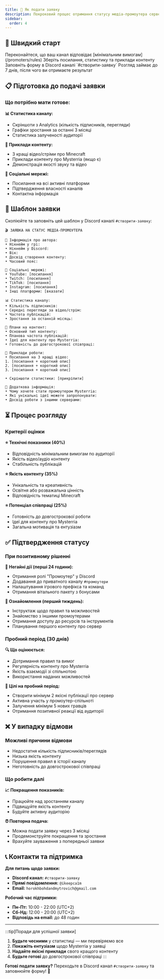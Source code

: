 ```yaml
---
title: 📝 Як подати заявку
description: Покроковий процес отримання статусу медіа-промоутера сервера Mysterria
sidebar:
  order: 4
---
```



## 🚀 Швидкий старт

<CardGrid>
<Card title="1. Перевірте вимоги" icon="checklist">
Переконайтеся, що ваш канал відповідає [мінімальним вимогам](/promoters/rules)
</Card>

<Card title="2. Підготуйте матеріали" icon="document">
Зберіть посилання, статистику та приклади контенту
</Card>

<Card title="3. Подайте заявку" icon="pencil">
Заповніть форму в Discord каналі `#створити-заявку`
</Card>

<Card title="4. Очікуйте відповідь" icon="clock">
Розгляд займає до 7 днів, після чого ви отримаєте результат
</Card>
</CardGrid>

## 📋 Підготовка до подачі заявки

### Що потрібно мати готове:

**📊 Статистика каналу:**
- Скріншоти з Analytics (кількість підписників, перегляди)
- Графіки зростання за останні 3 місяці
- Статистика залученості аудиторії

**🎥 Приклади контенту:**
- 3 кращі відео/стріми про Minecraft
- Приклади контенту про Mysterria (якщо є)
- Демонстрація якості звуку та відео

**📱 Соціальні мережі:**
- Посилання на всі активні платформи
- Підтвердження власності каналів
- Контактна інформація

## 📝 Шаблон заявки

Скопіюйте та заповніть цей шаблон у Discord каналі `#створити-заявку`:

```
🎬 ЗАЯВКА НА СТАТУС МЕДІА-ПРОМОУТЕРА

👤 Інформація про автора:
• Нікнейм у грі:
• Нікнейм у Discord:
• Вік:
• Досвід створення контенту:
• Часовий пояс:

📱 Соціальні мережі:
• YouTube: [посилання]
• Twitch: [посилання]
• TikTok: [посилання]
• Instagram: [посилання]
• Інші платформи: [вказати]

📊 Статистика каналу:
• Кількість підписників:
• Середні перегляди за відео/стрім:
• Частота публікацій:
• Зростання за останній місяць:

🎯 Плани на контент:
• Основний тип контенту:
• Планова частота публікацій:
• Ідеї для контенту про Mysterria:
• Готовність до довгострокової співпраці:

📎 Приклади роботи:
• Посилання на 3 кращі відео:
1. [посилання + короткий опис]
2. [посилання + короткий опис]
3. [посилання + короткий опис]

• Скріншоти статистики: [прикріпити]

💭 Додаткова інформація:
• Чому хочете стати промоутером Mysterria:
• Які унікальні ідеї можете запропонувати:
• Досвід роботи з іншими серверами:
```

## ⏳ Процес розгляду

### Критерії оцінки

**⭐ Технічні показники (40%)**
- Відповідність мінімальним вимогам по аудиторії
- Якість відео/аудіо контенту
- Стабільність публікацій

**⭐ Якість контенту (35%)**
- Унікальність та креативність
- Освітня або розважальна цінність
- Відповідність тематиці Minecraft

**⭐ Потенціал співпраці (25%)**
- Готовність до довгострокової роботи
- Ідеї для контенту про Mysterria
- Загальна мотивація та ентузіазм

## ✅ Підтвердження статусу

### При позитивному рішенні

**🎉 Негайні дії (перші 24 години):**
- Отримання ролі "Промоутер" у Discord
- Додавання до приватного каналу `#промоутери`
- Налаштування ігрового префікса та команд
- Отримання вітального пакету з бонусами

**📖 Ознайомлення (перший тиждень):**
- Інструктаж щодо правил та можливостей
- Знайомство з іншими промоутерами
- Отримання доступу до ресурсів та інструментів
- Планування першого контенту про сервер

### Пробний період (30 днів)

**🔍 Що оцінюється:**
- Дотримання правил та вимог
- Регулярність контенту про Mysterria
- Якість взаємодії зі спільнотою
- Використання наданих можливостей

**🎯 Цілі на пробний період:**
- Створити мінімум 2 якісні публікації про сервер
- Активна участь у промоутер-спільноті
- Залучення мінімум 5 нових гравців
- Отримання позитивної реакції від аудиторії

## ❌ У випадку відмови

### Можливі причини відмови

- Недостатня кількість підписників/переглядів
- Низька якість контенту
- Порушення правил в історії каналу
- Неготовність до довгострокової співпраці

### Що робити далі

**📈 Покращення показників:**
- Працюйте над зростанням каналу
- Підвищуйте якість контенту
- Будуйте активну аудиторію

**⏰ Повторна подача:**
- Можна подати заявку через 3 місяці
- Продемонструйте покращення та зростання
- Врахуйте зауваження з попередньої заявки

## 📞 Контакти та підтримка

**Для питань щодо заявки:**
- **Discord канал:** `#створити-заявку`
- **Прямі повідомлення:** `@ikeepca1m`
- **Email:** `horokhbohdandmytrovich@gmail.com`

**Робочий час підтримки:**
- **Пн-Пт:** 10:00 - 22:00 (UTC+2)
- **Сб-Нд:** 12:00 - 20:00 (UTC+2)
- **Відповідь на email:** до 48 годин

---

:::tip[Поради для успішної заявки]
1. **Будьте чесними** у статистиці — ми перевіряємо все
2. **Покажіть ентузіазм** щодо Mysterria у заявці
3. **Надайте якісні приклади** свого кращого контенту
4. **Будьте готові** до довгострокової співпраці
:::

**Готові подати заявку?** Переходьте в Discord канал `#створити-заявку` та заповнюйте форму! 🚀